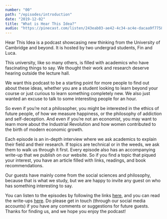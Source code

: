 ```yaml
---
number: "00"
path: "/episodes/introduction"
date: "2019-12-02"
title: "What is Hear This Idea?"
audio: "https://pinecast.com/listen/243eab03-ae42-4c34-ac4e-dacaa9f77581.mp3"
---
```

Hear This Idea is a podcast showcasing new thinking from the University of Cambridge and beyond. It is hosted by two undergrad students, Fin and Luca.

This university, like so many others, is filled with academics who have fascinating things to say. We thought their work and research deserve hearing outside the lecture hall.

We want this podcast to be a starting point for more people to find out about these ideas, whether you are a student looking to learn beyond your course or just curious to learn something completely new. We also just wanted an excuse to talk to some interesting people for an hour.

So even if you’re not a philosopher, you might be interested in the ethics of future people, of how we measure happiness, or the philosophy of addiction and self-deception. And even if you’re not an economist, you may want to learn more about the Industrial Revolution and how women contributed to the birth of modern economic growth.

Each episode is an in-depth interview where we ask academics to explain their field and their research. If topics are technical or in the weeds, we ask them to walk us through it first. Every episode also has an accompanying write-up that we publish on our website. So if you find a topic that piqued your interest, you have an article filled with links, readings, and book recommendations.

Our guests have mainly come from the social sciences and philosophy, because that is what we study, but we are happy to invite any guest on who has something interesting to say.

You can listen to the episodes by following the links [here](https://hearthisidea.com/), and you can read the write-ups [here](https://hearthisidea.com/episodes). Do please get in touch (through our social media accounts) if you have any comments or suggestions for future guests. Thanks for finding us, and we hope you enjoy the podcast!
